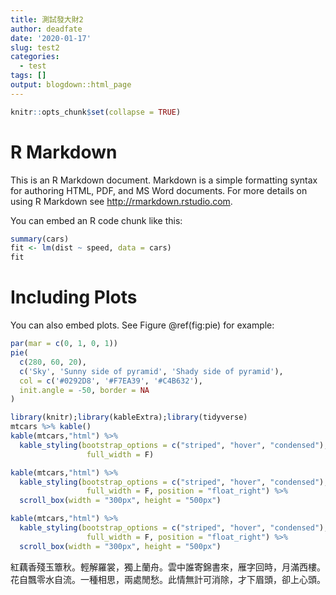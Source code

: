 ---
title: 測試發大財2
author: deadfate
date: '2020-01-17'
slug: test2
categories:
  - test
tags: []
output: blogdown::html_page
---

```{r setup, include=FALSE}
knitr::opts_chunk$set(collapse = TRUE)
```

# R Markdown

This is an R Markdown document. Markdown is a simple formatting syntax for authoring HTML, PDF, and MS Word documents. For more details on using R Markdown see <http://rmarkdown.rstudio.com>.

You can embed an R code chunk like this:

```{r cars}
summary(cars)
fit <- lm(dist ~ speed, data = cars)
fit
```

# Including Plots

You can also embed plots. See Figure \@ref(fig:pie) for example:

```{r pie, fig.cap='A fancy pie chart.', tidy=FALSE}
par(mar = c(0, 1, 0, 1))
pie(
  c(280, 60, 20),
  c('Sky', 'Sunny side of pyramid', 'Shady side of pyramid'),
  col = c('#0292D8', '#F7EA39', '#C4B632'),
  init.angle = -50, border = NA
)
```

```{r}
library(knitr);library(kableExtra);library(tidyverse)
mtcars %>% kable()
kable(mtcars,"html") %>%
  kable_styling(bootstrap_options = c("striped", "hover", "condensed"),
                 full_width = F) 
```

```{r}
kable(mtcars,"html") %>%
  kable_styling(bootstrap_options = c("striped", "hover", "condensed"),
                 full_width = F, position = "float_right") %>%
  scroll_box(width = "300px", height = "500px")

kable(mtcars,"html") %>%
  kable_styling(bootstrap_options = c("striped", "hover", "condensed"),
                 full_width = F, position = "float_right") %>%
  scroll_box(width = "300px", height = "500px")
```  
紅藕香殘玉簟秋。輕解羅裳，獨上蘭舟。雲中誰寄錦書來，雁字回時，月滿西樓。
花自飄零水自流。一種相思，兩處閒愁。此情無計可消除，才下眉頭，卻上心頭。


